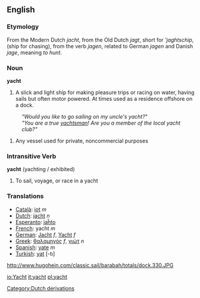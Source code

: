 ==English==
=== Etymology ===
From the Modern Dutch ''jacht'', from the Old Dutch ''jagt'', short for '''jaghtschip'', (ship for chasing), from the verb ''jagen'', related to German ''jagen'' and Danish ''jage'', meaning ''to hunt''.

===Noun===
'''yacht'''
#A slick and light ship for making pleasure trips or racing on water, having sails but often motor powered. At times used as a residence offshore on a dock. 
:'' "Would you like to go sailing on my uncle's yacht?" ''
:'' "You are a true [[yachtsman]]! Are you a member of the local yacht club?" ''
# Any vessel used for private, noncommercial purposes

===Intransitive Verb===
'''yacht''' (yachting / exhibited)
# To sail, voyage, or race in a yacht

=== Translations ===
*[[Català]]: [[iot]] ''m''
*[[Dutch]]: [[jacht]] ''n''
*[[Esperanto]]: [[jaĥto]]
*[[French]]: yacht ''m''
*[[German]]: [[Jacht]] ''f'', [[Yacht]] ''f''
*[[Greek]]: [[θαλαμηγός]] ''f'', [[γιώτ]] ''n''
*[[Spanish]]: [[yate]] ''m''
*[[Turkish]]: [[yat]] [-tı]

http://www.hugohein.com/classic.sail/barabah/totals/dock.330.JPG

[[Category:Dutch derivations]]

[[io:Yacht]]
[[it:yacht]]
[[pl:yacht]]